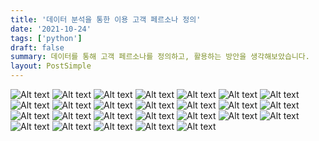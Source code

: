 ```yaml
---
title: '데이터 분석을 통한 이용 고객 페르소나 정의'
date: '2021-10-24'
tags: ['python']
draft: false
summary: 데이터를 통해 고객 페르소나를 정의하고, 활용하는 방안을 생각해보았습니다.
layout: PostSimple
---
```


![Alt text](https://github.com/chanwoong1/chanwoong1.github.io/blob/main/public/static/images/blog_posts/persona_project/project01.jpg?raw=true)
![Alt text](https://github.com/chanwoong1/chanwoong1.github.io/blob/main/public/static/images/blog_posts/persona_project/project02.jpg?raw=true)
![Alt text](https://github.com/chanwoong1/chanwoong1.github.io/blob/main/public/static/images/blog_posts/persona_project/project03.jpg?raw=true)
![Alt text](https://github.com/chanwoong1/chanwoong1.github.io/blob/main/public/static/images/blog_posts/persona_project/project04.jpg?raw=true)
![Alt text](https://github.com/chanwoong1/chanwoong1.github.io/blob/main/public/static/images/blog_posts/persona_project/project05.jpg?raw=true)
![Alt text](https://github.com/chanwoong1/chanwoong1.github.io/blob/main/public/static/images/blog_posts/persona_project/project06.jpg?raw=true)
![Alt text](https://github.com/chanwoong1/chanwoong1.github.io/blob/main/public/static/images/blog_posts/persona_project/project07.jpg?raw=true)
![Alt text](https://github.com/chanwoong1/chanwoong1.github.io/blob/main/public/static/images/blog_posts/persona_project/project08.jpg?raw=true)
![Alt text](https://github.com/chanwoong1/chanwoong1.github.io/blob/main/public/static/images/blog_posts/persona_project/project09.jpg?raw=true)
![Alt text](https://github.com/chanwoong1/chanwoong1.github.io/blob/main/public/static/images/blog_posts/persona_project/project10.jpg?raw=true)
![Alt text](https://github.com/chanwoong1/chanwoong1.github.io/blob/main/public/static/images/blog_posts/persona_project/project11.jpg?raw=true)
![Alt text](https://github.com/chanwoong1/chanwoong1.github.io/blob/main/public/static/images/blog_posts/persona_project/project12.jpg?raw=true)
![Alt text](https://github.com/chanwoong1/chanwoong1.github.io/blob/main/public/static/images/blog_posts/persona_project/project13.jpg?raw=true)
![Alt text](https://github.com/chanwoong1/chanwoong1.github.io/blob/main/public/static/images/blog_posts/persona_project/project14.jpg?raw=true)
![Alt text](https://github.com/chanwoong1/chanwoong1.github.io/blob/main/public/static/images/blog_posts/persona_project/project15.jpg?raw=true)
![Alt text](https://github.com/chanwoong1/chanwoong1.github.io/blob/main/public/static/images/blog_posts/persona_project/project16.jpg?raw=true)
![Alt text](https://github.com/chanwoong1/chanwoong1.github.io/blob/main/public/static/images/blog_posts/persona_project/project17.jpg?raw=true)
![Alt text](https://github.com/chanwoong1/chanwoong1.github.io/blob/main/public/static/images/blog_posts/persona_project/project18.jpg?raw=true)
![Alt text](https://github.com/chanwoong1/chanwoong1.github.io/blob/main/public/static/images/blog_posts/persona_project/project19.jpg?raw=true)
![Alt text](https://github.com/chanwoong1/chanwoong1.github.io/blob/main/public/static/images/blog_posts/persona_project/project20.jpg?raw=true)
![Alt text](https://github.com/chanwoong1/chanwoong1.github.io/blob/main/public/static/images/blog_posts/persona_project/project21.jpg?raw=true)
![Alt text](https://github.com/chanwoong1/chanwoong1.github.io/blob/main/public/static/images/blog_posts/persona_project/project22.jpg?raw=true)
![Alt text](https://github.com/chanwoong1/chanwoong1.github.io/blob/main/public/static/images/blog_posts/persona_project/project23.jpg?raw=true)
![Alt text](https://github.com/chanwoong1/chanwoong1.github.io/blob/main/public/static/images/blog_posts/persona_project/project24.jpg?raw=true)
![Alt text](https://github.com/chanwoong1/chanwoong1.github.io/blob/main/public/static/images/blog_posts/persona_project/project25.jpg?raw=true)
![Alt text](https://github.com/chanwoong1/chanwoong1.github.io/blob/main/public/static/images/blog_posts/persona_project/project26.jpg?raw=true)
